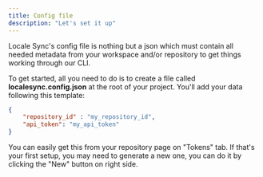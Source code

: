 ```yaml
---
title: Config file
description: "Let's set it up"
---
```


Locale Sync's config file is nothing but a json which must contain all needed metadata from your workspace and/or repository to get things working through our CLI.

To get started, all you need to do is to create a file called **localesync.config.json** at the root of your project.
You'll add your data following this template:

```json localesync.config.json
{
    "repository_id" : "my_repository_id",
    "api_token": "my_api_token"
}

```

You can easily get this from your repository page on "Tokens" tab. If that's your first setup, you may need to generate a new one, you can do it by clicking the "New" button on right side.